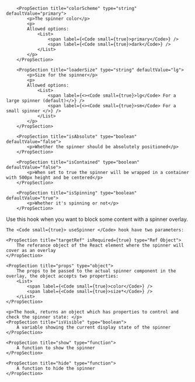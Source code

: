 
<PackageInstallGuide packageName="@wpmudev/sui-spinner" />

<Section title="Props" border={true}>

		<PropSection title="colorScheme" type="string" defaultValue="primary">
    		<p>The spinner color</p>
    		<p>
    		Allowed options:
    			<List>
    				<span label={<Code small={true}>primary</Code>} />
					<span label={<Code small={true}>dark</Code>} />
    			</List>
    		</p>
    	</PropSection>

    	<PropSection title="loaderSize" type="string" defaultValue="lg">
    		<p>Size for the spinner</p>
    		<p>
    		Allowed options:
    			<List>
    				<span label={<><Code small={true}>lg</Code> For a large spinner (default)</>} />
					<span label={<><Code small={true}>sm</Code> For a small spinner </>} />
    			</List>
    		</p>
    	</PropSection>

		<PropSection title="isAbsolute" type="boolean" defaultValue="false">
    		<p>Whether the spinner should be absolutely positioned</p>
    	</PropSection>

		<PropSection title="isContained" type="boolean" defaultValue="false">
    		<p>When set to true the spinner will be wrapped in a container with 500px height and be centered</p>
    	</PropSection>

		<PropSection title="isSpinning" type="boolean" defaultValue="true">
    		<p>Whether it's spinning or not</p>
    	</PropSection>

</Section>

<Section
	title="useSpinner Hook"
	contained={true}
	style={{ paddingTop: 30, paddingBottom: 0 }}
>
	<p> Use this hook when you want to block some content with a spinner overlay. </p>

	The <Code small={true}> useSpinner </Code> hook have two parameters:

    <PropSection title="targetRef" isRequired={true} type="Ref Object">
		The referance object of the React element where the spinner will cover as an overlay
    </PropSection>

	<PropSection title="props" type="object">
		The props to be passed to the actual spinner component in the overlay, the object accepts two properties:
		<List>
			<span label={<Code small={true}>color</Code>} />
			<span label={<Code small={true}>size*</Code>} />
		</List>
    </PropSection>

	<p>The hook, returns an object which has properties to control and check the spinner state: </p>
	<PropSection title="isVisible" type="boolean">
		A variable showing the current display state of the spinner
    </PropSection>

	<PropSection title="show" type="function">
		A function to show the spinner
    </PropSection>

	<PropSection title="hide" type="function">
		A function to hide the spinner
    </PropSection>

</Section>

<CommonPropsNotice />